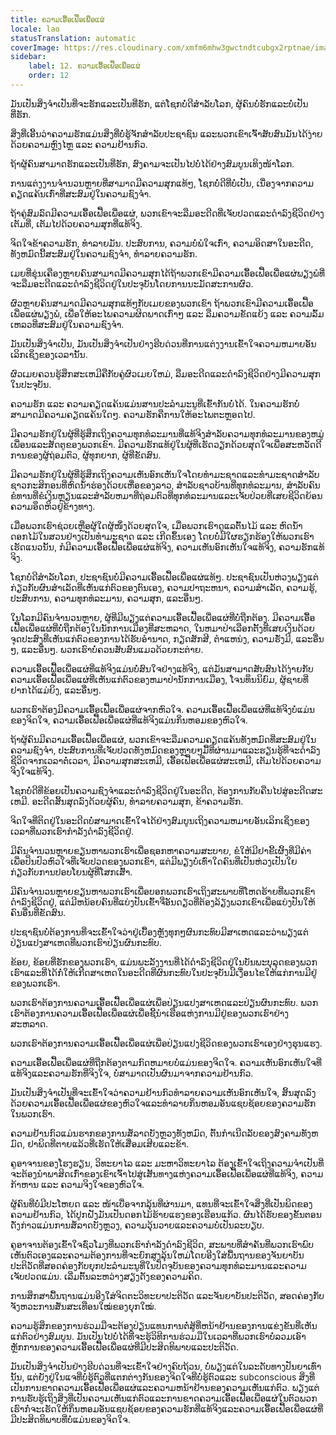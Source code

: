 ```yaml
---
title: ຄວາມເອື້ອເຟື້ອເພື່ອແຜ່
locale: lao
statusTranslation: automatic
coverImage: https://res.cloudinary.com/xmfm6mhw3gwctndtcubgx2rptnae/image/upload/v1740337243/small_cover_educacion_fundamental_a051170f1c.webp
sidebar:
    label: 12. ຄວາມເອື້ອເຟື້ອເພື່ອແຜ່
    order: 12
---
```

ມັນເປັນສິ່ງຈໍາເປັນທີ່ຈະຮັກແລະເປັນທີ່ຮັກ, ແຕ່ໂຊກບໍ່ດີສໍາລັບໂລກ, ຜູ້ຄົນບໍ່ຮັກແລະບໍ່ເປັນທີ່ຮັກ.

ສິ່ງທີ່ເອີ້ນວ່າຄວາມຮັກແມ່ນສິ່ງທີ່ບໍ່ຮູ້ຈັກສໍາລັບປະຊາຊົນ ແລະພວກເຂົາເຈົ້າສັບສົນມັນໄດ້ງ່າຍດ້ວຍຄວາມຫຼົງໄຫຼ ແລະ ຄວາມຢ້ານກົວ.

ຖ້າຜູ້ຄົນສາມາດຮັກແລະເປັນທີ່ຮັກ, ສົງຄາມຈະເປັນໄປບໍ່ໄດ້ຢ່າງສົມບູນເທິງໜ້າໂລກ.

ການແຕ່ງງານຈໍານວນຫຼາຍທີ່ສາມາດມີຄວາມສຸກແທ້ໆ, ໂຊກບໍ່ດີທີ່ບໍ່ເປັນ, ເນື່ອງຈາກຄວາມຄຽດແຄ້ນເກົ່າທີ່ສະສົມຢູ່ໃນຄວາມຊົງຈໍາ.

ຖ້າຄູ່ສົມລົດມີຄວາມເອື້ອເຟື້ອເພື່ອແຜ່, ພວກເຂົາຈະລືມອະດີດທີ່ເຈັບປວດແລະດໍາລົງຊີວິດຢ່າງເຕັມທີ່, ເຕັມໄປດ້ວຍຄວາມສຸກທີ່ແທ້ຈິງ.

ຈິດໃຈຂ້າຄວາມຮັກ, ທໍາລາຍມັນ. ປະສົບການ, ຄວາມບໍ່ພໍໃຈເກົ່າ, ຄວາມອິດສາໃນອະດີດ, ທັງຫມົດນີ້ສະສົມຢູ່ໃນຄວາມຊົງຈໍາ, ທໍາລາຍຄວາມຮັກ.

ເມຍທີ່ຂຸ່ນເຄືອງຫຼາຍຄົນສາມາດມີຄວາມສຸກໄດ້ຖ້າພວກເຂົາມີຄວາມເອື້ອເຟື້ອເພື່ອແຜ່ພຽງພໍທີ່ຈະລືມອະດີດແລະດໍາລົງຊີວິດຢູ່ໃນປະຈຸບັນໂດຍການນະມັດສະການຜົວ.

ຜົວຫຼາຍຄົນສາມາດມີຄວາມສຸກແທ້ໆກັບເມຍຂອງພວກເຂົາ ຖ້າພວກເຂົາມີຄວາມເອື້ອເຟື້ອເພື່ອແຜ່ພຽງພໍ, ເພື່ອໃຫ້ອະໄພຄວາມຜິດພາດເກົ່າໆ ແລະ ລືມຄວາມຂັດແຍ້ງ ແລະ ຄວາມລົ້ມເຫລວທີ່ສະສົມຢູ່ໃນຄວາມຊົງຈໍາ.

ມັນເປັນສິ່ງຈໍາເປັນ, ມັນເປັນສິ່ງຈໍາເປັນຢ່າງຮີບດ່ວນທີ່ການແຕ່ງງານເຂົ້າໃຈຄວາມຫມາຍອັນເລິກເຊິ່ງຂອງເວລານັ້ນ.

ຜົວເມຍຄວນຮູ້ສຶກສະເຫມີຄືກັບຄູ່ຜົວເມຍໃຫມ່, ລືມອະດີດແລະດໍາລົງຊີວິດຢ່າງມີຄວາມສຸກໃນປະຈຸບັນ.

ຄວາມຮັກ ແລະ ຄວາມຄຽດແຄ້ນແມ່ນສານປະລໍາມະນູທີ່ເຂົ້າກັນບໍ່ໄດ້. ໃນຄວາມຮັກບໍ່ສາມາດມີຄວາມຄຽດແຄ້ນໃດໆ. ຄວາມຮັກຄືການໃຫ້ອະໄພຕະຫຼອດໄປ.

ມີຄວາມຮັກຢູ່ໃນຜູ້ທີ່ຮູ້ສຶກເຖິງຄວາມທຸກທໍລະມານທີ່ແທ້ຈິງສໍາລັບຄວາມທຸກທໍລະມານຂອງຫມູ່ເພື່ອນແລະສັດຕູຂອງພວກເຂົາ. ມີຄວາມຮັກແທ້ຢູ່ໃນຜູ້ທີ່ເຮັດວຽກດ້ວຍສຸດໃຈເພື່ອສະຫວັດດີການຂອງຜູ້ຖ່ອມຕົວ, ຜູ້ທຸກຍາກ, ຜູ້ທີ່ຂັດສົນ.

ມີຄວາມຮັກຢູ່ໃນຜູ້ທີ່ຮູ້ສຶກເຖິງຄວາມເຫັນອົກເຫັນໃຈໂດຍທໍາມະຊາດແລະທໍາມະຊາດສໍາລັບຊາວກະສິກອນທີ່ຫົດນ້ໍາຮ່ອງດ້ວຍເຫື່ອຂອງລາວ, ສໍາລັບຊາວບ້ານທີ່ທຸກທໍລະມານ, ສໍາລັບຄົນຂໍທານທີ່ຂໍເງິນຫຼຽນແລະສໍາລັບຫມາທີ່ຖ່ອມຕົວທີ່ທຸກທໍລະມານແລະເຈັບປ່ວຍທີ່ເສຍຊີວິດຍ້ອນຄວາມອຶດຫິວຢູ່ຂ້າງທາງ.

ເມື່ອພວກເຮົາຊ່ວຍເຫຼືອຜູ້ໃດຜູ້ໜຶ່ງດ້ວຍສຸດໃຈ, ເມື່ອພວກເຮົາດູແລຕົ້ນໄມ້ ແລະ ຫົດນ້ຳດອກໄມ້ໃນສວນຢ່າງເປັນທຳມະຊາດ ແລະ ເກີດຂຶ້ນເອງ ໂດຍບໍ່ມີໃຜຮຽກຮ້ອງໃຫ້ພວກເຮົາເຮັດແນວນັ້ນ, ກໍມີຄວາມເອື້ອເຟື້ອເພື່ອແຜ່ແທ້ຈິງ, ຄວາມເຫັນອົກເຫັນໃຈແທ້ຈິງ, ຄວາມຮັກແທ້ຈິງ.

ໂຊກບໍ່ດີສໍາລັບໂລກ, ປະຊາຊົນບໍ່ມີຄວາມເອື້ອເຟື້ອເພື່ອແຜ່ແທ້ໆ. ປະຊາຊົນເປັນຫ່ວງພຽງແຕ່ກ່ຽວກັບຜົນສໍາເລັດທີ່ເຫັນແກ່ຕົວຂອງຕົນເອງ, ຄວາມປາຖະຫນາ, ຄວາມສໍາເລັດ, ຄວາມຮູ້, ປະສົບການ, ຄວາມທຸກທໍລະມານ, ຄວາມສຸກ, ແລະອື່ນໆ.

ໃນໂລກມີຄົນຈໍານວນຫຼາຍ, ຜູ້ທີ່ມີພຽງແຕ່ຄວາມເອື້ອເຟື້ອເພື່ອແຜ່ທີ່ບໍ່ຖືກຕ້ອງ. ມີຄວາມເອື້ອເຟື້ອເພື່ອແຜ່ທີ່ບໍ່ຖືກຕ້ອງໃນນັກການເມືອງທີ່ສະຫລາດ, ໃນຫມາປ່າເລືອກຕັ້ງທີ່ເສຍເງິນດ້ວຍຈຸດປະສົງທີ່ເຫັນແກ່ຕົວຂອງການໄດ້ຮັບອໍານາດ, ກຽດສັກສີ, ຕໍາແຫນ່ງ, ຄວາມຮັ່ງມີ, ແລະອື່ນໆ, ແລະອື່ນໆ. ພວກເຮົາບໍ່ຄວນສັບສົນແມວດ້ວຍກະຕ່າຍ.

ຄວາມເອື້ອເຟື້ອເພື່ອແຜ່ທີ່ແທ້ຈິງແມ່ນບໍ່ສົນໃຈຢ່າງແທ້ຈິງ, ແຕ່ມັນສາມາດສັບສົນໄດ້ງ່າຍກັບຄວາມເອື້ອເຟື້ອເພື່ອແຜ່ທີ່ເຫັນແກ່ຕົວຂອງຫມາປ່ານັກການເມືອງ, ໂຈນທຶນນິຍົມ, ຜູ້ຊາຍທີ່ຢາກໄດ້ແມ່ຍິງ, ແລະອື່ນໆ.

ພວກເຮົາຕ້ອງມີຄວາມເອື້ອເຟື້ອເພື່ອແຜ່ຈາກຫົວໃຈ. ຄວາມເອື້ອເຟື້ອເພື່ອແຜ່ທີ່ແທ້ຈິງບໍ່ແມ່ນຂອງຈິດໃຈ, ຄວາມເອື້ອເຟື້ອເພື່ອແຜ່ທີ່ແທ້ຈິງແມ່ນກິ່ນຫອມຂອງຫົວໃຈ.

ຖ້າຜູ້ຄົນມີຄວາມເອື້ອເຟື້ອເພື່ອແຜ່, ພວກເຂົາຈະລືມຄວາມຄຽດແຄ້ນທັງຫມົດທີ່ສະສົມຢູ່ໃນຄວາມຊົງຈໍາ, ປະສົບການທີ່ເຈັບປວດທັງຫມົດຂອງຫຼາຍໆມື້ທີ່ຜ່ານມາແລະຮຽນຮູ້ທີ່ຈະດໍາລົງຊີວິດຈາກເວລາຕໍ່ເວລາ, ມີຄວາມສຸກສະເຫມີ, ເອື້ອເຟື້ອເພື່ອແຜ່ສະເຫມີ, ເຕັມໄປດ້ວຍຄວາມຈິງໃຈແທ້ຈິງ.

ໂຊກບໍ່ດີທີ່ຂ້ອຍເປັນຄວາມຊົງຈໍາແລະດໍາລົງຊີວິດຢູ່ໃນອະດີດ, ຕ້ອງການກັບຄືນໄປສູ່ອະດີດສະເຫມີ. ອະດີດສິ້ນສຸດລົງດ້ວຍຜູ້ຄົນ, ທໍາລາຍຄວາມສຸກ, ຂ້າຄວາມຮັກ.

ຈິດໃຈທີ່ຕິດຢູ່ໃນອະດີດບໍ່ສາມາດເຂົ້າໃຈໄດ້ຢ່າງສົມບູນເຖິງຄວາມຫມາຍອັນເລິກເຊິ່ງຂອງເວລາທີ່ພວກເຮົາກໍາລັງດໍາລົງຊີວິດຢູ່.

ມີຄົນຈໍານວນຫຼາຍຂຽນຫາພວກເຮົາເພື່ອຊອກຫາຄວາມສະບາຍ, ຂໍໃຫ້ມີຢາຂີ້ເຜິ້ງທີ່ມີຄ່າເພື່ອປິ່ນປົວຫົວໃຈທີ່ເຈັບປວດຂອງພວກເຂົາ, ແຕ່ມີພຽງບໍ່ເທົ່າໃດຄົນທີ່ເປັນຫ່ວງເປັນໃຍກ່ຽວກັບການປອບໂຍນຜູ້ທີ່ໂສກເສົ້າ.

ມີຄົນຈໍານວນຫຼາຍຂຽນຫາພວກເຮົາເພື່ອບອກພວກເຮົາເຖິງສະພາບທີ່ໂຫດຮ້າຍທີ່ພວກເຂົາດໍາລົງຊີວິດຢູ່, ແຕ່ມີຫນ້ອຍຄົນທີ່ແບ່ງປັນເຂົ້າຈີ່ອັນດຽວທີ່ຕ້ອງລ້ຽງພວກເຂົາເພື່ອແບ່ງປັນໃຫ້ຄົນອື່ນທີ່ຂັດສົນ.

ປະຊາຊົນບໍ່ຕ້ອງການທີ່ຈະເຂົ້າໃຈວ່າຢູ່ເບື້ອງຫຼັງທຸກໆຜົນກະທົບມີສາເຫດແລະວ່າພຽງແຕ່ປ່ຽນແປງສາເຫດທີ່ພວກເຮົາປ່ຽນຜົນກະທົບ.

ຂ້ອຍ, ຂ້ອຍທີ່ຮັກຂອງພວກເຮົາ, ແມ່ນພະລັງງານທີ່ໄດ້ດໍາລົງຊີວິດຢູ່ໃນບັນພະບຸລຸດຂອງພວກເຮົາແລະທີ່ໄດ້ກໍ່ໃຫ້ເກີດສາເຫດໃນອະດີດທີ່ຜົນກະທົບໃນປະຈຸບັນມີເງື່ອນໄຂໃຫ້ແກ່ການມີຢູ່ຂອງພວກເຮົາ.

ພວກເຮົາຕ້ອງການຄວາມເອື້ອເຟື້ອເພື່ອແຜ່ເພື່ອປ່ຽນແປງສາເຫດແລະປ່ຽນຜົນກະທົບ. ພວກເຮົາຕ້ອງການຄວາມເອື້ອເຟື້ອເພື່ອແຜ່ເພື່ອຊີ້ນໍາເຮືອແຫ່ງການມີຢູ່ຂອງພວກເຮົາຢ່າງສະຫລາດ.

ພວກເຮົາຕ້ອງການຄວາມເອື້ອເຟື້ອເພື່ອແຜ່ເພື່ອປ່ຽນແປງຊີວິດຂອງພວກເຮົາເອງຢ່າງຮຸນແຮງ.

ຄວາມເອື້ອເຟື້ອເພື່ອແຜ່ທີ່ຖືກຕ້ອງຕາມກົດຫມາຍບໍ່ແມ່ນຂອງຈິດໃຈ. ຄວາມເຫັນອົກເຫັນໃຈທີ່ແທ້ຈິງແລະຄວາມຮັກທີ່ຈິງໃຈ, ບໍ່ສາມາດເປັນຜົນມາຈາກຄວາມຢ້ານກົວ.

ມັນເປັນສິ່ງຈໍາເປັນທີ່ຈະເຂົ້າໃຈວ່າຄວາມຢ້ານກົວທໍາລາຍຄວາມເຫັນອົກເຫັນໃຈ, ສິ້ນສຸດລົງດ້ວຍຄວາມເອື້ອເຟື້ອເພື່ອແຜ່ຂອງຫົວໃຈແລະທໍາລາຍກິ່ນຫອມອັນແຊບຊ້ອຍຂອງຄວາມຮັກໃນພວກເຮົາ.

ຄວາມຢ້ານກົວແມ່ນຮາກຂອງການສໍ້ລາດບັງຫຼວງທັງຫມົດ, ຕົ້ນກໍາເນີດລັບຂອງສົງຄາມທັງຫມົດ, ຢາພິດທີ່ຕາຍແລ້ວທີ່ເຮັດໃຫ້ເສື່ອມເສີຍແລະຂ້າ.

ຄູອາຈານຂອງໂຮງຮຽນ, ວິທະຍາໄລ ແລະ ມະຫາວິທະຍາໄລ ຕ້ອງເຂົ້າໃຈເຖິງຄວາມຈຳເປັນທີ່ຈະຕ້ອງນຳພາສິດເກົ່າຂອງເຂົາເຈົ້າໄປສູ່ເສັ້ນທາງແຫ່ງຄວາມເອື້ອເຟື້ອເພື່ອແຜ່ທີ່ແທ້ຈິງ, ຄວາມກ້າຫານ ແລະ ຄວາມຈິງໃຈຂອງຫົວໃຈ.

ຜູ້ຄົນທີ່ບໍ່ມີປະໂຫຍດ ແລະ ໜ້າເບື່ອຈາກລຸ້ນທີ່ຜ່ານມາ, ແທນທີ່ຈະເຂົ້າໃຈສິ່ງທີ່ເປັນພິດຂອງຄວາມຢ້ານກົວ, ໄດ້ປູກຝັງມັນເປັນດອກໄມ້ຮ້າຍແຮງຂອງເຮືອນແກ້ວ. ຜົນໄດ້ຮັບຂອງຂັ້ນຕອນດັ່ງກ່າວແມ່ນການສໍ້ລາດບັງຫຼວງ, ຄວາມວຸ້ນວາຍແລະຄວາມບໍ່ເປັນລະບຽບ.

ຄູອາຈານຕ້ອງເຂົ້າໃຈຊົ່ວໂມງທີ່ພວກເຮົາກໍາລັງດໍາລົງຊີວິດ, ສະພາບທີ່ສໍາຄັນທີ່ພວກເຮົາພົບເຫັນຕົວເອງແລະຄວາມຕ້ອງການທີ່ຈະຍົກສູງລຸ້ນໃຫມ່ໂດຍອີງໃສ່ພື້ນຖານຂອງຈັນຍາບັນປະຕິວັດທີ່ສອດຄ່ອງກັບຍຸກປະລໍາມະນູທີ່ໃນປັດຈຸບັນຂອງຄວາມທຸກທໍລະມານແລະຄວາມເຈັບປວດແມ່ນ. ເລີ່ມຕົ້ນລະຫວ່າງສຽງດັງຂອງຄວາມຄິດ.

ການສຶກສາພື້ນຖານແມ່ນອີງໃສ່ຈິດຕະວິທະຍາປະຕິວັດ ແລະຈັນຍາບັນປະຕິວັດ, ສອດຄ່ອງກັບຈັງຫວະການສັ່ນສະເທືອນໃໝ່ຂອງຍຸກໃໝ່.

ຄວາມຮູ້ສຶກຂອງການຮ່ວມມືຈະຕ້ອງປ່ຽນແທນການຕໍ່ສູ້ທີ່ຫນ້າຢ້ານຂອງການແຂ່ງຂັນທີ່ເຫັນແກ່ຕົວຢ່າງສົມບູນ. ມັນເປັນໄປບໍ່ໄດ້ທີ່ຈະຮູ້ວິທີການຮ່ວມມືໃນເວລາທີ່ພວກເຮົາບໍ່ລວມເອົາຫຼັກການຂອງຄວາມເອື້ອເຟື້ອເພື່ອແຜ່ທີ່ມີປະສິດທິພາບແລະປະຕິວັດ.

ມັນເປັນສິ່ງຈໍາເປັນຢ່າງຮີບດ່ວນທີ່ຈະເຂົ້າໃຈຢ່າງຄົບຖ້ວນ, ບໍ່ພຽງແຕ່ໃນລະດັບທາງປັນຍາເທົ່ານັ້ນ, ແຕ່ຍັງຢູ່ໃນແຈທີ່ບໍ່ຮູ້ຕົວທີ່ແຕກຕ່າງກັນຂອງຈິດໃຈທີ່ບໍ່ຮູ້ຕົວແລະ subconscious ສິ່ງທີ່ເປັນການຂາດຄວາມເອື້ອເຟື້ອເພື່ອແຜ່ແລະຄວາມຫນ້າຢ້ານຂອງຄວາມເຫັນແກ່ຕົວ. ພຽງແຕ່ການຮັບຮູ້ເຖິງສິ່ງທີ່ເປັນຄວາມເຫັນແກ່ຕົວແລະການຂາດຄວາມເອື້ອເຟື້ອເພື່ອແຜ່ໃນຕົວພວກເຮົາກໍ່ຈະເຮັດໃຫ້ກິ່ນຫອມອັນແຊບຊ້ອຍຂອງຄວາມຮັກທີ່ແທ້ຈິງແລະຄວາມເອື້ອເຟື້ອເພື່ອແຜ່ທີ່ມີປະສິດທິພາບທີ່ບໍ່ແມ່ນຂອງຈິດໃຈ.

